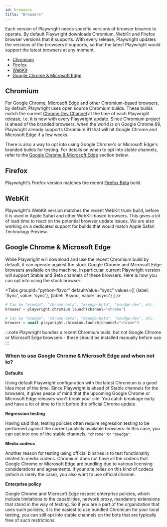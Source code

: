 ```yaml
---
id: browsers
title: "Browsers"
---
```


Each version of Playwright needs specific versions of browser binaries to operate. By default Playwright downloads Chromium, WebKit and Firefox browser versions that it supports. With every release, Playwright updates the versions of the browsers it supports, so that the latest Playwright would support the latest browsers at any moment.

- [Chromium](#chromium)
- [Firefox](#firefox)
- [WebKit](#webkit)
- [Google Chrome & Microsoft Edge](#google-chrome--microsoft-edge)

## Chromium

For Google Chrome, Microsoft Edge and other Chromium-based browsers, by default, Playwright uses open source Chromium builds. These builds match the current [Chrome Dev Channel](https://support.google.com/chrome/a/answer/9027636?hl=en) at the time of each Playwright release, i.e. it is new with every Playwright update. Since Chromium project is ahead of the branded browsers, when the world is on Google Chrome 89, Playwright already supports Chromium 91 that will hit Google Chrome and Microsoft Edge if a few weeks.

There is also a way to opt into using Google Chrome's or Microsoft Edge's branded builds for testing. For details on when to opt into stable channels, refer to the [Google Chrome & Microsoft Edge](#google-chrome--microsoft-edge) section below.

## Firefox

Playwright's Firefox version matches the recent [Firefox Beta](https://www.mozilla.org/en-US/firefox/channel/desktop/) build.

## WebKit

Playwright's WebKit version matches the recent WebKit trunk build, before it is used in Apple Safari and other WebKit-based browsers. This gives a lot of lead time to react on the potential browser update issues. We are also working on a dedicated support for builds that would match Apple Safari Technology Preview.

## Google Chrome & Microsoft Edge

While Playwright will download and use the recent Chromium build by default, it can operate against the stock Google Chrome and Microsoft Edge browsers available on the machine. In particular, current Playwright version will support Stable and Beta channels of these browsers. Here is how you can opt into using the stock browser:

<Tabs
  groupId="python-flavor"
  defaultValue="sync"
  values={[
    {label: 'Sync', value: 'sync'},
    {label: 'Async', value: 'async'}
  ]
}>
<TabItem value="sync">

```py
# Can be "msedge", "chrome-beta", "msedge-beta", "msedge-dev", etc.
browser = playwright.chromium.launch(channel="chrome")
```

</TabItem>
<TabItem value="async">

```py
# Can be "msedge", "chrome-beta", "msedge-beta", "msedge-dev", etc.
browser = await playwright.chromium.launch(channel="chrome")
```

</TabItem>
</Tabs>

:::note
Playwright bundles a recent Chromium build, but not Google Chrome or Microsoft Edge browsers - these should be installed manually before use.
:::

### When to use Google Chrome & Microsoft Edge and when not to?

**Defaults**

Using default Playwright configuration with the latest Chromium is a good idea most of the time. Since Playwright is ahead of Stable channels for the browsers, it gives peace of mind that the upcoming Google Chrome or Microsoft Edge releases won't break your site. You catch breakage early and have a lot of time to fix it before the official Chrome update.

**Regression testing**

Having said that, testing policies often require regression testing to be performed against the current publicly available browsers. In this case, you can opt into one of the stable channels, `"chrome"` or `"msedge"`.

**Media codecs**

Another reason for testing using official binaries is to test functionality related to media codecs. Chromium does not have all the codecs that Google Chrome or Microsoft Edge are bundling due to various licensing considerations and agreements. If your site relies on this kind of codecs (which is rarely the case), you also want to use official channel.

**Enterprise policy**

Google Chrome and Microsoft Edge respect enterprise policies, which include limitations to the capabilities, network proxy, mandatory extensions that stand in the way of testing. So if you are a part of the organization that uses such policies, it is the easiest to use bundled Chromium for your local testing, you can still opt into stable channels on the bots that are typically free of such restrictions.

[Accessibility]: ./api/class-accessibility.mdx "Accessibility"
[Browser]: ./api/class-browser.mdx "Browser"
[BrowserContext]: ./api/class-browsercontext.mdx "BrowserContext"
[BrowserType]: ./api/class-browsertype.mdx "BrowserType"
[CDPSession]: ./api/class-cdpsession.mdx "CDPSession"
[ConsoleMessage]: ./api/class-consolemessage.mdx "ConsoleMessage"
[Dialog]: ./api/class-dialog.mdx "Dialog"
[Download]: ./api/class-download.mdx "Download"
[ElementHandle]: ./api/class-elementhandle.mdx "ElementHandle"
[Error]: ./api/class-error.mdx "Error"
[FileChooser]: ./api/class-filechooser.mdx "FileChooser"
[Frame]: ./api/class-frame.mdx "Frame"
[JSHandle]: ./api/class-jshandle.mdx "JSHandle"
[Keyboard]: ./api/class-keyboard.mdx "Keyboard"
[Mouse]: ./api/class-mouse.mdx "Mouse"
[Page]: ./api/class-page.mdx "Page"
[Playwright]: ./api/class-playwright.mdx "Playwright"
[Request]: ./api/class-request.mdx "Request"
[Response]: ./api/class-response.mdx "Response"
[Route]: ./api/class-route.mdx "Route"
[Selectors]: ./api/class-selectors.mdx "Selectors"
[TimeoutError]: ./api/class-timeouterror.mdx "TimeoutError"
[Touchscreen]: ./api/class-touchscreen.mdx "Touchscreen"
[Video]: ./api/class-video.mdx "Video"
[WebSocket]: ./api/class-websocket.mdx "WebSocket"
[Worker]: ./api/class-worker.mdx "Worker"
[Element]: https://developer.mozilla.org/en-US/docs/Web/API/element "Element"
[Evaluation Argument]: ./core-concepts.mdx#evaluationargument "Evaluation Argument"
[Promise]: https://developer.mozilla.org/en-US/docs/Web/JavaScript/Reference/Global_Objects/Promise "Promise"
[iterator]: https://developer.mozilla.org/en-US/docs/Web/JavaScript/Reference/Iteration_protocols "Iterator"
[origin]: https://developer.mozilla.org/en-US/docs/Glossary/Origin "Origin"
[selector]: https://developer.mozilla.org/en-US/docs/Web/CSS/CSS_Selectors "selector"
[Serializable]: https://developer.mozilla.org/en-US/docs/Web/JavaScript/Reference/Global_Objects/JSON/stringify#Description "Serializable"
[UIEvent.detail]: https://developer.mozilla.org/en-US/docs/Web/API/UIEvent/detail "UIEvent.detail"
[UnixTime]: https://en.wikipedia.org/wiki/Unix_time "Unix Time"
[xpath]: https://developer.mozilla.org/en-US/docs/Web/XPath "xpath"

[Any]: https://docs.python.org/3/library/typing.html#typing.Any "Any"
[bool]: https://docs.python.org/3/library/stdtypes.html "bool"
[bytes]: https://docs.python.org/3/library/stdtypes.html#bytes "bytes"
[Callable]: https://docs.python.org/3/library/typing.html#typing.Callable "Callable"
[EventContextManager]: https://docs.python.org/3/reference/datamodel.html#context-managers "Event context manager"
[EventEmitter]: https://pyee.readthedocs.io/en/latest/#pyee.BaseEventEmitter "EventEmitter"
[Exception]: https://docs.python.org/3/library/exceptions.html#Exception "Exception"
[Dict]: https://docs.python.org/3/library/typing.html#typing.Dict "Dict"
[float]: https://docs.python.org/3/library/stdtypes.html#numeric-types-int-float-complex "float"
[int]: https://docs.python.org/3/library/stdtypes.html#numeric-types-int-float-complex "int"
[List]: https://docs.python.org/3/library/typing.html#typing.List "List"
[NoneType]: https://docs.python.org/3/library/constants.html#None "None"
[Pattern]: https://docs.python.org/3/library/re.html "Pattern"
[URL]: https://en.wikipedia.org/wiki/URL "URL"
[pathlib.Path]: https://realpython.com/python-pathlib/ "pathlib.Path"
[str]: https://docs.python.org/3/library/stdtypes.html#text-sequence-type-str "str"
[Union]: https://docs.python.org/3/library/typing.html#typing.Union "Union"

[all available image tags]: https://mcr.microsoft.com/v2/playwright/tags/list "all available image tags"
[Docker Hub]: https://hub.docker.com/_/microsoft-playwright "Docker Hub"
[Dockerfile.focal]: https://github.com/microsoft/playwright/blob/master/utils/docker/Dockerfile.focal "Dockerfile.focal"